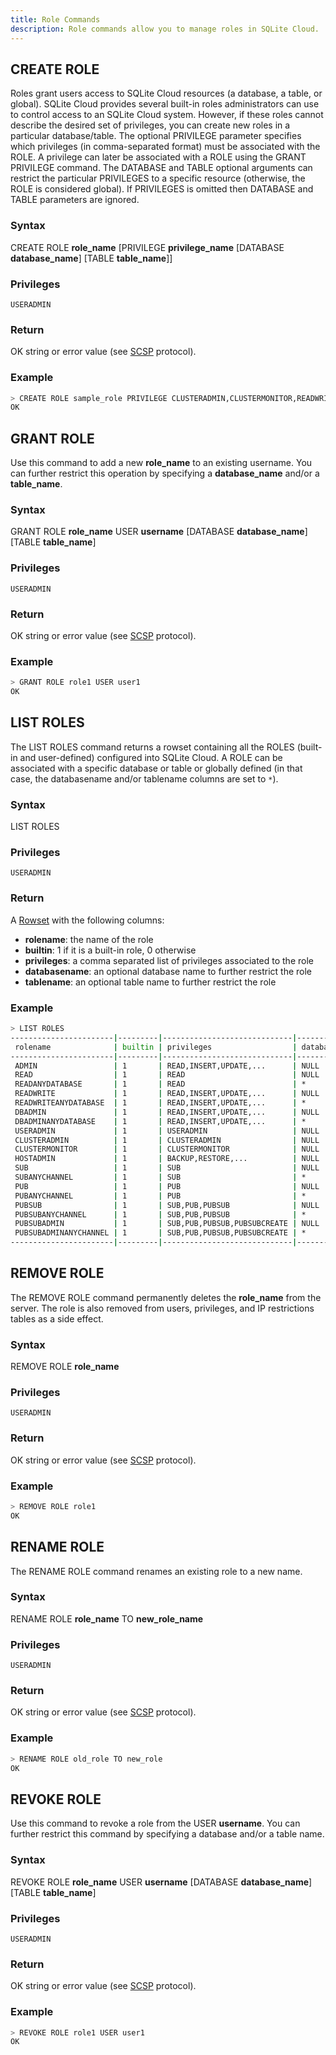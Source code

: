 ```yaml
---
title: Role Commands
description: Role commands allow you to manage roles in SQLite Cloud.
---
```

## CREATE ROLE

Roles grant users access to SQLite Cloud resources (a database, a table, or global). SQLite Cloud provides several built-in roles administrators can use to control access to an SQLite Cloud system. However, if these roles cannot describe the desired set of privileges, you can create new roles in a particular database/table.
The optional PRIVILEGE parameter specifies which privileges (in comma-separated format) must be associated with the ROLE. A privilege can later be associated with a ROLE using the GRANT PRIVILEGE command.
The DATABASE and TABLE optional arguments can restrict the particular PRIVILEGES to a specific resource (otherwise, the ROLE is considered global). If PRIVILEGES is omitted then DATABASE and TABLE parameters are ignored.

### Syntax

CREATE ROLE **role_name** [PRIVILEGE **privilege_name** [DATABASE **database_name**] [TABLE **table_name**]]

### Privileges

```
USERADMIN
```

### Return

OK string or error value (see [SCSP](https://github.com/sqlitecloud/sdk/blob/master/PROTOCOL.md) protocol).

### Example

```bash
> CREATE ROLE sample_role PRIVILEGE CLUSTERADMIN,CLUSTERMONITOR,READWRITE
OK
```

## GRANT ROLE

Use this command to add a new **role_name** to an existing username. You can further restrict this operation by specifying a **database_name** and/or a **table_name**.

### Syntax

GRANT ROLE **role_name** USER **username** [DATABASE **database_name**] [TABLE **table_name**]

### Privileges

```
USERADMIN
```

### Return

OK string or error value (see [SCSP](https://github.com/sqlitecloud/sdk/blob/master/PROTOCOL.md) protocol).

### Example

```bash
> GRANT ROLE role1 USER user1
OK
```

## LIST ROLES

The LIST ROLES command returns a rowset containing all the ROLES (built-in and user-defined) configured into SQLite Cloud. A ROLE can be associated with a specific database or table or globally defined (in that case, the databasename and/or tablename columns are set to `*`).

### Syntax

LIST ROLES

### Privileges

```
USERADMIN
```

### Return

A [Rowset](https://github.com/sqlitecloud/sdk/blob/master/PROTOCOL.md) with the following columns:
* **rolename**: the name of the role
* **builtin**: 1 if it is a built-in role, 0 otherwise
* **privileges**: a comma separated list of privileges associated to the role
* **databasename**: an optional database name to further restrict the role
* **tablename**: an optional table name to further restrict the role

### Example

```bash
> LIST ROLES
-----------------------|---------|-----------------------------|--------------|-----------|
 rolename              | builtin | privileges                  | databasename | tablename |
-----------------------|---------|-----------------------------|--------------|-----------|
 ADMIN                 | 1       | READ,INSERT,UPDATE,...      | NULL         | NULL      |
 READ                  | 1       | READ                        | NULL         | NULL      |
 READANYDATABASE       | 1       | READ                        | *            | *         |
 READWRITE             | 1       | READ,INSERT,UPDATE,...      | NULL         | NULL      |
 READWRITEANYDATABASE  | 1       | READ,INSERT,UPDATE,...      | *            | *         |
 DBADMIN               | 1       | READ,INSERT,UPDATE,...      | NULL         | NULL      |
 DBADMINANYDATABASE    | 1       | READ,INSERT,UPDATE,...      | *            | *         |
 USERADMIN             | 1       | USERADMIN                   | NULL         | NULL      |
 CLUSTERADMIN          | 1       | CLUSTERADMIN                | NULL         | NULL      |
 CLUSTERMONITOR        | 1       | CLUSTERMONITOR              | NULL         | NULL      |
 HOSTADMIN             | 1       | BACKUP,RESTORE,...          | NULL         | NULL      |
 SUB                   | 1       | SUB                         | NULL         | NULL      |
 SUBANYCHANNEL         | 1       | SUB                         | *            | *         |
 PUB                   | 1       | PUB                         | NULL         | NULL      |
 PUBANYCHANNEL         | 1       | PUB                         | *            | *         |
 PUBSUB                | 1       | SUB,PUB,PUBSUB              | NULL         | NULL      |
 PUBSUBANYCHANNEL      | 1       | SUB,PUB,PUBSUB              | *            | *         |
 PUBSUBADMIN           | 1       | SUB,PUB,PUBSUB,PUBSUBCREATE | NULL         | NULL      |
 PUBSUBADMINANYCHANNEL | 1       | SUB,PUB,PUBSUB,PUBSUBCREATE | *            | *         |
-----------------------|---------|-----------------------------|--------------|-----------|
```

## REMOVE ROLE

The REMOVE ROLE command permanently deletes the **role_name** from the server. The role is also removed from users, privileges, and IP restrictions tables as a side effect.

### Syntax

REMOVE ROLE **role_name**

### Privileges

```
USERADMIN
```

### Return

OK string or error value (see [SCSP](https://github.com/sqlitecloud/sdk/blob/master/PROTOCOL.md) protocol).

### Example

```bash
> REMOVE ROLE role1
OK
```

## RENAME ROLE

The RENAME ROLE command renames an existing role to a new name.

### Syntax

RENAME ROLE **role_name** TO **new_role_name**

### Privileges

```
USERADMIN
```

### Return

OK string or error value (see [SCSP](https://github.com/sqlitecloud/sdk/blob/master/PROTOCOL.md) protocol).

### Example

```bash
> RENAME ROLE old_role TO new_role
OK
```

## REVOKE ROLE

Use this command to revoke a role from the USER **username**. You can further restrict this command by specifying a database and/or a table name.

### Syntax

REVOKE ROLE **role_name** USER **username** [DATABASE **database_name**] [TABLE **table_name**]

### Privileges

```
USERADMIN
```

### Return

OK string or error value (see [SCSP](https://github.com/sqlitecloud/sdk/blob/master/PROTOCOL.md) protocol).

### Example

```bash
> REVOKE ROLE role1 USER user1
OK
```
